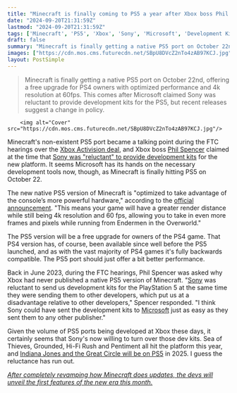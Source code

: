 ```yaml
---
title: "Minecraft is finally coming to PS5 a year after Xbox boss Phil Spencer told the FTC Sony was 'reluctant' to send them dev kits"
date: "2024-09-20T21:31:59Z"
lastmod: "2024-09-20T21:31:59Z"
tags: ['Minecraft', 'PS5', 'Xbox', 'Sony', 'Microsoft', 'Development Kit', 'Free Upgrade', 'Backwards Compatibility', 'Performance', 'Sandbox', 'Open World']
draft: false
summary: "Minecraft is finally getting a native PS5 port on October 22nd, offering a free upgrade for PS4 owners with optimized performance and 4k resolution at 60fps. This comes after Microsoft claimed Sony was reluctant to provide development kits for the PS5, but recent releases suggest a change in policy."
images: ["https://cdn.mos.cms.futurecdn.net/SBpU8DVcZ2nTo4zAB97KCJ.jpg"]
layout: PostSimple
---
```

> Minecraft is finally getting a native PS5 port on October 22nd, offering a free upgrade for PS4 owners with optimized performance and 4k resolution at 60fps. This comes after Microsoft claimed Sony was reluctant to provide development kits for the PS5, but recent releases suggest a change in policy.


        <img alt="Cover" src="https://cdn.mos.cms.futurecdn.net/SBpU8DVcZ2nTo4zAB97KCJ.jpg"/>
        
Minecraft's non-existent PS5 port became a talking point during the FTC hearings over the [Xbox Activision deal](https://www.gamesradar.com/microsoft-xbox-activision-blizzard-acquisition-deal-explained/), and Xbox boss [Phil Spencer](https://www.gamesradar.com/tag/phil-spencer/) claimed at the time that [Sony was "reluctant" to provide development kits](https://www.gamesradar.com/minecraft-doesnt-have-a-native-ps5-version-because-sony-was-reluctant-to-send-microsoft-a-dev-kit/) for the new platform. It seems Microsoft has its hands on the necessary development tools now, though, as Minecraft is finally hitting PS5 on October 22.

The new native PS5 version of Minecraft is "optimized to take advantage of the console’s more powerful hardware," according to the [official announcement](https://www.minecraft.net/en-us/article/release-date--minecraft-for-playstation-5-). "This means your game will have a greater render distance while still being 4k resolution and 60 fps, allowing you to take in even more frames and pixels while running from Endermen in the Overworld."

The PS5 version will be a free upgrade for owners of the PS4 game. That PS4 version has, of course, been available since well before the PS5 launched, and as with the vast majority of PS4 games it's fully backwards compatible. The PS5 port should just offer a bit better performance.

Back in June 2023, during the FTC hearings, Phil Spencer was asked why Xbox had never published a native PS5 version of Minecraft. "[Sony](https://www.gamesradar.com/tag/sony/) was reluctant to send us development kits for the PlayStation 5 at the same time they were sending them to other developers, which put us at a disadvantage relative to other developers," Spencer responded. "I think Sony could have sent the development kits to [Microsoft](https://www.gamesradar.com/tag/microsoft/) just as easy as they sent them to any other publisher."

Given the volume of PS5 ports being developed at Xbox these days, it certainly seems that Sony's now willing to turn over those dev kits. Sea of Thieves, Grounded, Hi-Fi Rush and Pentiment all hit the platform this year, and [Indiana Jones and the Great Circle will be on PS5](https://www.gamesradar.com/games/action/indiana-jones-game-ps5/) in 2025. I guess the reluctance has run out.

[<em>After completely revamping how Minecraft does updates, the devs will unveil the first features of the new era this month.</em>](https://www.gamesradar.com/games/minecraft/after-completely-revamping-how-minecraft-does-updates-the-devs-will-unveil-the-first-features-of-the-new-era-this-month/)
        